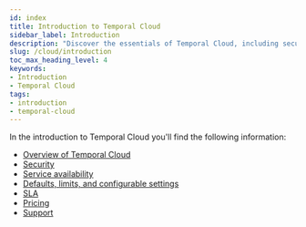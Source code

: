 ```yaml
---
id: index
title: Introduction to Temporal Cloud
sidebar_label: Introduction
description: "Discover the essentials of Temporal Cloud, including security, service availability, defaults, limits, and configurable settings, SLA, and pricing, in this comprehensive introduction."
slug: /cloud/introduction
toc_max_heading_level: 4
keywords:
- Introduction
- Temporal Cloud
tags:
- introduction
- temporal-cloud
---
```


In the introduction to Temporal Cloud you'll find the following information:

- [Overview of Temporal Cloud](/cloud/overview)
- [Security](/cloud/security)
- [Service availability](/cloud/service-availability)
- [Defaults, limits, and configurable settings](/cloud/limits)
- [SLA](/cloud/sla)
- [Pricing](/cloud/pricing)
- [Support](/cloud/support)

